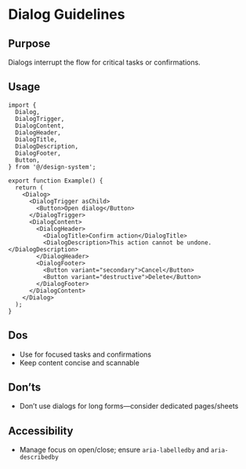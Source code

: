 
<Meta title="Design System/Dialog/Guidelines" />

# Dialog Guidelines

## Purpose

Dialogs interrupt the flow for critical tasks or confirmations.

## Usage

```tsx
import {
  Dialog,
  DialogTrigger,
  DialogContent,
  DialogHeader,
  DialogTitle,
  DialogDescription,
  DialogFooter,
  Button,
} from '@/design-system';

export function Example() {
  return (
    <Dialog>
      <DialogTrigger asChild>
        <Button>Open dialog</Button>
      </DialogTrigger>
      <DialogContent>
        <DialogHeader>
          <DialogTitle>Confirm action</DialogTitle>
          <DialogDescription>This action cannot be undone.</DialogDescription>
        </DialogHeader>
        <DialogFooter>
          <Button variant="secondary">Cancel</Button>
          <Button variant="destructive">Delete</Button>
        </DialogFooter>
      </DialogContent>
    </Dialog>
  );
}
```

## Dos

- Use for focused tasks and confirmations
- Keep content concise and scannable

## Don’ts

- Don’t use dialogs for long forms—consider dedicated pages/sheets

## Accessibility

- Manage focus on open/close; ensure `aria-labelledby` and `aria-describedby`
